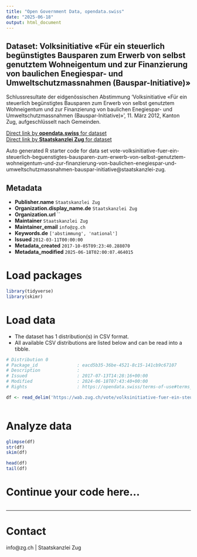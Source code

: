 ```yaml
---
title: "Open Government Data, opendata.swiss"
date: "2025-06-18"
output: html_document
---
```


## Dataset: Volksinitiative «Für ein steuerlich begünstigtes Bausparen zum Erwerb von selbst genutztem Wohneigentum und zur Finanzierung von baulichen Enegiespar- und Umweltschutzmassnahmen (Bauspar-Initiative)»

Schlussresultate der eidgenössischen Abstimmung 'Volksinitiative «Für ein steuerlich begünstigtes Bausparen zum Erwerb von selbst genutztem Wohneigentum und zur Finanzierung von baulichen Enegiespar- und Umweltschutzmassnahmen (Bauspar-Initiative)»', 11. März 2012, Kanton Zug, aufgeschlüsselt nach Gemeinden.

[Direct link by **opendata.swiss** for dataset](https://opendata.swiss/de/dataset/volksinitiative-fur-ein-steuerlich-begunstigtes-bausparen-zum-erwerb-von-selbst-genutztem-wohne)<br>
[Direct link by **Staatskanzlei Zug** for dataset](https://wab.zug.ch/vote/volksinitiative-fuer-ein-steuerlich-beguenstigtes-bausparen-zum-erwerb-von-selbst-genutztem-wohneigentum-und-zur-finanzierung-von-baulichen-enegiespar-und-umweltschutzmassnahmen-bauspar-initiative/data)

Auto generated R starter code for data set vote-volksinitiative-fuer-ein-steuerlich-beguenstigtes-bausparen-zum-erwerb-von-selbst-genutztem-wohneigentum-und-zur-finanzierung-von-baulichen-enegiespar-und-umweltschutzmassnahmen-bauspar-initiative@staatskanzlei-zug.

## Metadata

- **Publisher.name** `Staatskanzlei Zug`
- **Organization.display_name.de** `Staatskanzlei Zug`
- **Organization.url** ``
- **Maintainer** `Staatskanzlei Zug`
- **Maintainer_email** `info@zg.ch`
- **Keywords.de** `['abstimmung', 'national']`
- **Issued** `2012-03-11T00:00:00`
- **Metadata_created** `2017-10-05T09:23:40.288070`
- **Metadata_modified** `2025-06-18T02:00:07.464015`


# Load packages

```r

library(tidyverse)
library(skimr)

```

# Load data

-   The dataset has 1 distribution(s) in CSV format.
-   All available CSV distributions are listed below and can be read into a tibble.

```r

# Distribution 0
# Package_id               : eacd5b35-36be-4521-8c15-141cb9c67107
# Description              : 
# Issued                   : 2017-07-13T14:28:16+00:00
# Modified                 : 2024-06-18T07:43:40+00:00
# Rights                   : https://opendata.swiss/terms-of-use#terms_by

df <- read_delim('https://wab.zug.ch/vote/volksinitiative-fuer-ein-steuerlich-beguenstigtes-bausparen-zum-erwerb-von-selbst-genutztem-wohneigentum-und-zur-finanzierung-von-baulichen-enegiespar-und-umweltschutzmassnahmen-bauspar-initiative/data-csv')



```

# Analyze data

```r

glimpse(df)
str(df)
skim(df)

head(df)
tail(df)

```

# Continue your code here...

```r

```

------------------------------------------------------------------------

# Contact

info@zg.ch | Staatskanzlei Zug
